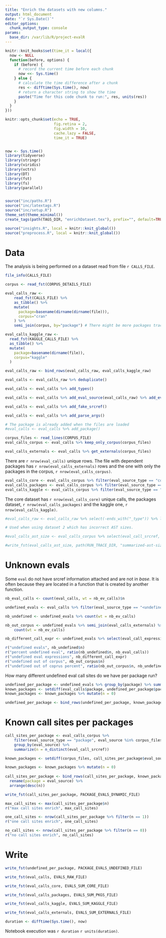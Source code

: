 ```yaml
---
title: "Enrich the datasets with new columns."
output: html_document
date: "`r Sys.Date()`"
editor_options: 
  chunk_output_type: console
params:
  base_dir: /var/lib/R/project-evalR
---
```


```r
knitr::knit_hooks$set(time_it = local({
  now <- NULL
  function(before, options) {
    if (before) {
      # record the current time before each chunk
      now <<- Sys.time()
    } else {
      # calculate the time difference after a chunk
      res <- difftime(Sys.time(), now)
      # return a character string to show the time
      paste("Time for this code chunk to run:", res, units(res))
    }
  }
}))

knitr::opts_chunk$set(echo = TRUE,
                      fig.retina = 2,
                      fig.width = 10,
                      cache.lazy = FALSE,
                      time_it = TRUE)


now <- Sys.time() 
library(tidyverse)
library(stringr)
library(viridis)
library(vctrs)
library(DT)
library(fst)
library(fs)
library(parallel)


source("inc/paths.R")
source("inc/latextags.R")
source("inc/setup.R")
theme_set(theme_minimal())
create_tags(path(TAGS_DIR, "enrichDataset.tex"), prefix="", default=TRUE)

source("insights.R", local = knitr::knit_global())
source("preprocess.R", local = knitr::knit_global())
```

# Data

The analysis is being performed on a dataset read from file `r CALLS_FILE`.

```r
file_info(CALLS_FILE)
```


```r
corpus <- read_fst(CORPUS_DETAILS_FILE)

eval_calls_raw <-
    read_fst(CALLS_FILE) %>%
    as_tibble() %>%
    mutate(
      package=basename(dirname(dirname(file))),
      corpus="cran"
    ) %>%
    semi_join(corpus, by="package") # There might be more packages traced than what is in the corpus

eval_calls_kaggle_raw <- 
  read_fst(KAGGLE_CALLS_FILE) %>%
  as_tibble() %>% 
  mutate(
    package=basename(dirname(file)),
    corpus="kaggle"
  )

eval_calls_raw <- bind_rows(eval_calls_raw, eval_calls_kaggle_raw)
```

```r
eval_calls <- eval_calls_raw %>% deduplicate()
```

```r
eval_calls <- eval_calls %>% add_types()
```

```r
eval_calls <- eval_calls %>% add_eval_source(eval_calls_raw) %>% add_eval_source_type()
```



```r
eval_calls <- eval_calls %>% add_fake_srcref()
```

```r
eval_calls <- eval_calls %>% add_parse_args()
```


```r
# The package is already added when the files are loaded
#eval_calls <- eval_calls %>% add_package()
```

```r
corpus_files <- read_lines(CORPUS_FILE)
eval_calls_corpus <- eval_calls %>% keep_only_corpus(corpus_files)

eval_calls_externals <- eval_calls %>% get_externals(corpus_files)
```


There are `r nrow(eval_calls)` unique rows. The file with dependent packages has `r nrow(eval_calls_externals)` rows and the one with only the packages in the corpus, `r nrow(eval_calls_corpus)`.

```r
eval_calls_core <- eval_calls_corpus %>% filter(eval_source_type == "core")
eval_calls_packages <- eval_calls_corpus %>% filter(eval_source_type == "package" )
eval_calls_kaggle <- eval_calls_corpus %>% filter(eval_source_type == "kaggle")
```

The core dataset has `r nrow(eval_calls_core)` unique calls, the packages dataset, `r nrow(eval_calls_packages)` and the kaggle one, `r nrow(eval_calls_kaggle)`.

```r
#eval_calls_raw <- eval_calls_raw %>% select(-ends_with("_type")) %>% left_join(eval_calls)

```

```r
# Used when using dataset 2 which has incorrect AST sizes.

#eval_calls_ast_size <- eval_calls_corpus %>% select(eval_call_srcref, caller_package, caller_function, eval_source_type, expr_resolved_nodes, nb_ev_calls)

#write_fst(eval_calls_ast_size, path(RUN_TRACE_DIR, "summarized-ast-size.fst"))
```


# Unknown evals

Some `eval` do not have srcref information attached and are not in *base*. It is often because they are located in a function that is created by another function.

```r

nb_eval_calls <- count(eval_calls, wt = nb_ev_calls)$n

undefined_evals <- eval_calls %>% filter(eval_source_type == "<undefined>")

nb_undefined <- undefined_evals %>% count(wt = nb_ev_calls)

nb_out_corpus <- undefined_evals %>% semi_join(eval_calls_externals) %>%
    count(wt = nb_ev_calls)

nb_different_call_expr <- undefined_evals %>% select(eval_call_expression) %>% n_distinct()

r("undefined evals", nb_undefined$n)
r("percent undefined eval", ratio(nb_undefined$n, nb_eval_calls))
r("undefined eval expressions", nb_different_call_expr)
r("undefined out of corpus", nb_out_corpus$n)
r("undefined out of coprus percent", ratio(nb_out_corpus$n, nb_undefined$n))
```


How many different undefined eval call sites do we have per package run?

```r
undefined_per_package <- undefined_evals %>% group_by(package) %>% summarize(n = n_distinct(eval_call_expression)) 
known_packages <- setdiff(eval_calls$package, undefined_per_package$package) %>% as_tibble_col(column_name = "package")
known_packages <- known_packages %>% mutate(n = 0)

undefined_per_package <- bind_rows(undefined_per_package, known_packages) %>% arrange(desc(n))

```


# Known call sites per packages

```r
call_sites_per_package <- eval_calls_corpus %>% 
    filter(eval_source_type == "package", eval_source %in% corpus_files) %>%
    group_by(eval_source) %>%
    summarize(n = n_distinct(eval_call_srcref)) 

known_packages <- setdiff(corpus_files, call_sites_per_package$eval_source) %>% as_tibble_col(column_name = "eval_source")

known_packages <- known_packages %>% mutate(n = 0)
    
call_sites_per_package <- bind_rows(call_sites_per_package, known_packages) %>%
  rename(package = eval_source) %>% 
  arrange(desc(n))

write_fst(call_sites_per_package, PACKAGE_EVALS_DYNAMIC_FILE)

```


```r
max_call_sites <- max(call_sites_per_package$n)
r("max call sites enrich", max_call_sites)

one_call_sites <- nrow(call_sites_per_package %>% filter(n == 1))
r("one call sites enrich", one_call_sites)

no_call_sites <- nrow(call_sites_per_package %>% filter(n == 0))
r("no call sites enrich", no_call_sites)
```


# Write

```r
write_fst(undefined_per_package, PACKAGE_EVALS_UNDEFINED_FILE)

write_fst(eval_calls, EVALS_RAW_FILE)

write_fst(eval_calls_core, EVALS_SUM_CORE_FILE)

write_fst(eval_calls_packages, EVALS_SUM_PKGS_FILE)

write_fst(eval_calls_kaggle, EVALS_SUM_KAGGLE_FILE)

write_fst(eval_calls_externals, EVALS_SUM_EXTERNALS_FILE)
```


```r
duration <- difftime(Sys.time(), now)
```


Notebook execution was `r duration` `r units(duration)`.

